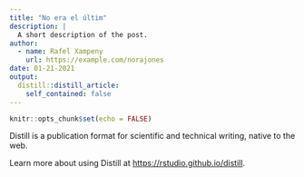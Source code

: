 ```yaml
---
title: "No era el últim"
description: |
  A short description of the post.
author:
  - name: Rafel Xampeny
    url: https://example.com/norajones
date: 01-21-2021
output:
  distill::distill_article:
    self_contained: false
---
```



```r
knitr::opts_chunk$set(echo = FALSE)
```

Distill is a publication format for scientific and technical writing, native to the web.

Learn more about using Distill at <https://rstudio.github.io/distill>.


